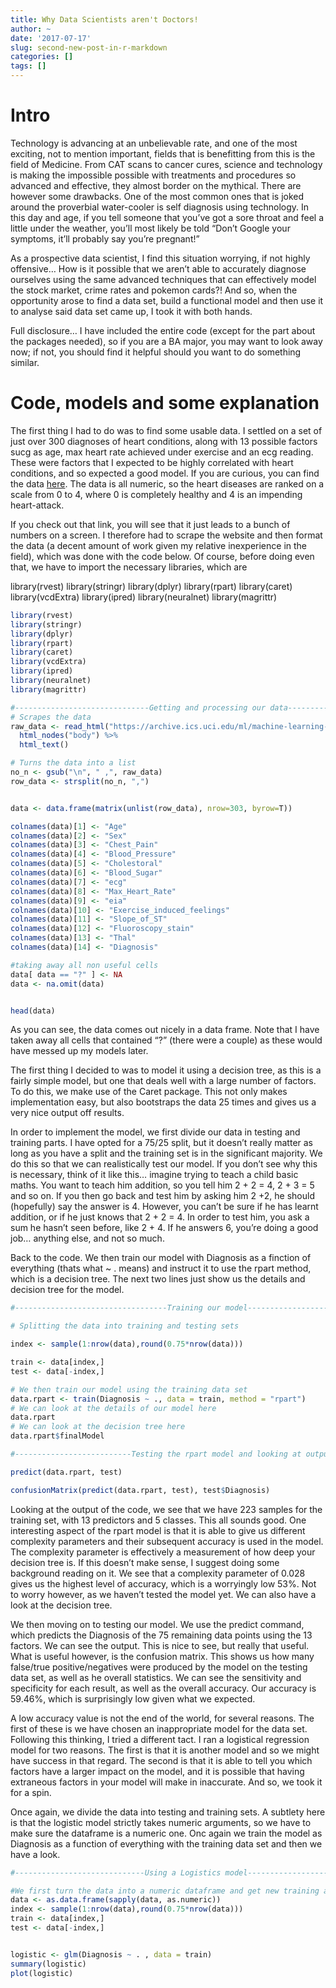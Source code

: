 ```yaml
---
title: Why Data Scientists aren't Doctors!
author: ~
date: '2017-07-17'
slug: second-new-post-in-r-markdown
categories: []
tags: []
---
```

# Intro

Technology is advancing at an unbelievable rate, and one of the most exciting, not to mention important, fields that is benefitting from this is the field of Medicine. From CAT scans to cancer cures, science and technology is making the impossible possible with treatments and procedures so advanced and effective, they almost border on the mythical. There are however some drawbacks. One of the most common ones that is joked around the proverbial water-cooler is self diagnosis using technology. In this day and age, if you tell someone that you've got a sore throat and feel a little under the weather, you'll most likely be told "Don't Google your symptoms, it'll probably say you're pregnant!" 

As a prospective data scientist, I find this situation worrying, if not highly offensive... How is it possible that we aren't able to accurately diagnose ourselves using the same advanced techniques that can effectively model the stock market, crime rates and pokemon cards?! And so, when the opportunity arose to find a data set, build a functional model and then use it to analyse said data set came up, I took it with both hands. 

Full disclosure... I have included the entire code (except for the part about the packages needed), so if you are a BA major, you may want to look away now; if not, you should find it helpful should you want to do something similar.

# Code, models and some explanation

The first thing I had to do was to find some usable data. I settled on a set of just over 300 diagnoses of heart conditions, along with 13 possible factors sucg as age, max heart rate achieved under exercise and an ecg reading. These were factors that I expected to be highly correlated with heart conditions, and so expected a good model. If you are curious, you can find the data [here](https://archive.ics.uci.edu/ml/machine-learning-databases/heart-disease/processed.cleveland.data). The data is all numeric, so the heart diseases are ranked on a scale from 0 to 4, where 0 is completely healthy and 4 is an impending heart-attack. 

If you check out that link, you will see that it just leads to a bunch of numbers on a screen. I therefore had to scrape the website and then format the data (a decent amount of work given my relative inexperience in the field), which was done with the code below. Of course, before doing even that, we have to import the necessary libraries, which are 

library(rvest)
library(stringr)
library(dplyr)
library(rpart)
library(caret)
library(vcdExtra)
library(ipred)
library(neuralnet)
library(magrittr)


```r
library(rvest)
library(stringr)
library(dplyr)
library(rpart)
library(caret)
library(vcdExtra)
library(ipred)
library(neuralnet)
library(magrittr)
```

```r
#------------------------------Getting and processing our data----------------------------------------------
# Scrapes the data
raw_data <- read_html("https://archive.ics.uci.edu/ml/machine-learning-databases/heart-disease/processed.cleveland.data") %>%  #reads the the data from this page
  html_nodes("body") %>%     
  html_text()

# Turns the data into a list 
no_n <- gsub("\n", " ,", raw_data)
row_data <- strsplit(no_n, ",")


data <- data.frame(matrix(unlist(row_data), nrow=303, byrow=T))

colnames(data)[1] <- "Age"
colnames(data)[2] <- "Sex"
colnames(data)[3] <- "Chest_Pain"
colnames(data)[4] <- "Blood_Pressure"
colnames(data)[5] <- "Cholestoral"
colnames(data)[6] <- "Blood_Sugar"
colnames(data)[7] <- "ecg"
colnames(data)[8] <- "Max_Heart_Rate"
colnames(data)[9] <- "eia"
colnames(data)[10] <- "Exercise_induced_feelings"
colnames(data)[11] <- "Slope_of_ST"
colnames(data)[12] <- "Fluoroscopy_stain"
colnames(data)[13] <- "Thal"
colnames(data)[14] <- "Diagnosis"

#taking away all non useful cells
data[ data == "?" ] <- NA
data <- na.omit(data)


head(data)
```


As you can see, the data comes out nicely in a data frame. Note that I have taken away all cells that contained "?" (there were a couple) as these would have messed up my models later. 

The first thing I decided to was to model it using a decision tree, as this is a fairly simple model, but one that deals well with a large number of factors. To do this, we make use of the Caret package. This not only makes implementation easy, but also bootstraps the data 25 times and gives us a very nice output off results.

In order to implement the model, we first divide our data in testing and training parts. I have opted for a 75/25 split, but it doesn't really matter as long as you have a split and the training set is in the significant majority. We do this so that we can realistically test our model. If you don't see why this is necessary, think of it like this... imagine trying to teach a child basic maths. You want to teach him addition, so you tell him 2 + 2 = 4, 2 + 3 = 5 and so on. If you then go back and test him by asking him 2 +2, he should (hopefully) say the answer is 4. However, you can't be sure if he has learnt addition, or if he just knows that 2 + 2 = 4. In order to test him, you ask a sum he hasn't seen before, like 2 + 4. If he answers 6, you're doing a good job... anything else, and not so much. 

Back to the code. We then train our model with Diagnosis as a finction of everything (thats what ~ . means) and instruct it to use the rpart method, which is a decision tree. The next two lines just show us the details and decision tree for the model. 


```r
#----------------------------------Training our model---------------------------------------------------

# Splitting the data into training and testing sets

index <- sample(1:nrow(data),round(0.75*nrow(data)))

train <- data[index,]
test <- data[-index,]

# We then train our model using the training data set 
data.rpart <- train(Diagnosis ~ ., data = train, method = "rpart")
# We can look at the details of our model here
data.rpart
# We can look at the decision tree here
data.rpart$finalModel

#--------------------------Testing the rpart model and looking at output---------------------------------

predict(data.rpart, test)

confusionMatrix(predict(data.rpart, test), test$Diagnosis)

```


Looking at the output of the code, we see that we have 223 samples for the training set, with 13 predictors and 5 classes. This all sounds good. One interesting aspect of the rpart model is that it is able to give us different complexity parameters and their subsequent accuracy is used in the model. The complexity parameter is effectively a measurement of how deep your decision tree is. If this doesn't make sense, I suggest doing some background reading on it. We see that a complexity parameter of 0.028 gives us the highest level of accuracy, which is a worryingly low 53%. Not to worry however, as we haven't tested the model yet. We can also have a look at the decision tree. 

We then moving on to testing our model. We use the predict command, which predicts the Diagnosis of the 75 remaining data points using the 13 factors. We can see the output. This is nice to see, but really that useful. What is useful however, is the confusion matrix. This shows us how many false/true positive/negatives were produced by the model on the testing data set, as well as he overall statistics. We can see the sensitivity and specificity for each result, as well as the overall accuracy. Our accuracy is 59.46%, which is surprisingly low given what we expected. 

A low accuracy value is not the end of the world, for several reasons. The first of these is we have chosen an inappropriate model for the data set. Following this thinking, I tried a different tact. I ran a logistical regression model for two reasons. The first is that it is another model and so we might have success in that regard. The second is that it is able to tell you which factors have a larger impact on the model, and it is possible that having extraneous factors in your model will make in inaccurate. And so, we took it for a spin. 

Once again, we divide the data into testing and training sets. A subtlety here is that the logistic model strictly takes numeric arguments, so we have to make sure the dataframe is a numeric one. Onc again we train the model as Diagnosis as a function of everything with the training data set and then we have a look.

```r
#-----------------------------Using a Logistics model--------------------------------------------------

#We first turn the data into a numeric dataframe and get new training and testing sets
data <- as.data.frame(sapply(data, as.numeric))
index <- sample(1:nrow(data),round(0.75*nrow(data)))
train <- data[index,]
test <- data[-index,]


logistic <- glm(Diagnosis ~ . , data = train)
summary(logistic)
plot(logistic)
```








